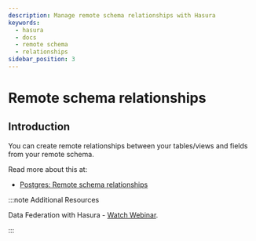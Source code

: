 ```yaml
---
description: Manage remote schema relationships with Hasura
keywords:
  - hasura
  - docs
  - remote schema
  - relationships
sidebar_position: 3
---
```


# Remote schema relationships

## Introduction

You can create remote relationships between your tables/views and fields from your remote schema.

Read more about this at:

- [Postgres: Remote schema relationships](/graphql/core/databases/postgres/schema/remote-relationships/remote-schema-relationships.mdx)

:::note Additional Resources

Data Federation with Hasura - [Watch Webinar](https://hasura.io/events/webinar/data-federation-hasura-graphql/?pg=docs&plcmt=body&cta=watch-webinar&tech=).

:::
